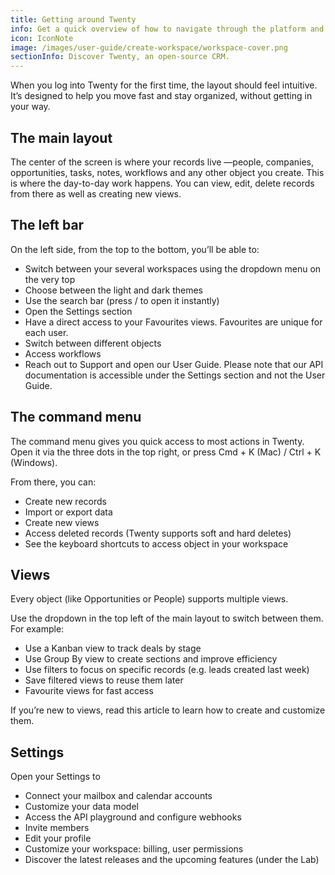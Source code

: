 ```yaml
---
title: Getting around Twenty
info: Get a quick overview of how to navigate through the platform and where to take different types of actions.
icon: IconNote
image: /images/user-guide/create-workspace/workspace-cover.png
sectionInfo: Discover Twenty, an open-source CRM.
---
```


When you log into Twenty for the first time, the layout should feel intuitive. It’s designed to help you move fast and stay organized, without getting in your way.

## The main layout
The center of the screen is where your records live —people, companies, opportunities, tasks, notes, workflows and any other object you create. This is where the day-to-day work happens.
You can view, edit, delete records from there as well as creating new views. 

## The left bar
On the left side, from the top to the bottom, you’ll be able to:
- Switch between your several workspaces using the dropdown menu on the very top
- Choose between the light and dark themes
- Use the search bar (press / to open it instantly)
- Open the Settings section
- Have a direct access to your Favourites views. Favourites are unique for each user.
- Switch between different objects
- Access workflows
- Reach out to Support and open our User Guide. Please note that our API documentation is accessible under the Settings section and not the User Guide.

## The command menu
The command menu gives you quick access to most actions in Twenty.
Open it via the three dots in the top right, or press Cmd + K (Mac) / Ctrl + K (Windows).

From there, you can:
- Create new records
- Import or export data
- Create new views
- Access deleted records (Twenty supports soft and hard deletes)
- See the keyboard shortcuts to access object in your workspace

## Views
Every object (like Opportunities or People) supports multiple views.

Use the dropdown in the top left of the main layout to switch between them. For example:
- Use a Kanban view to track deals by stage
- Use Group By view to create sections and improve efficiency
- Use filters to focus on specific records (e.g. leads created last week)
- Save filtered views to reuse them later
- Favourite views for fast access

If you’re new to views, read <ArticleLink href="https://twenty.com/user-guide/section/objects/views-sort-filter">this article</ArticleLink> to learn how to create and customize them.

## Settings
Open your Settings to 
- Connect your mailbox and calendar accounts
- Customize your data model
- Access the API playground and configure webhooks
- Invite members
- Edit your profile
- Customize your workspace: billing, user permissions
- Discover the latest releases and the upcoming features (under the Lab)

<ArticleEditContent></ArticleEditContent>
